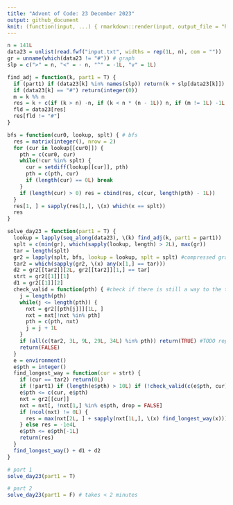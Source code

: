 ```yaml
---
title: "Advent of Code: 23 December 2023"
output: github_document
knit: (function(input, ...) { rmarkdown::render(input, output_file = "README.md", envir = globalenv()) })
---
```


```r
n = 141L
data23 = unlist(read.fwf("input.txt", widths = rep(1L, n), com = ""))
gr = unname(which(data23 != "#")) # graph
slp = c(">" = n, "<" = - n, "^" = -1L, "v" = 1L)

find_adj = function(k, part1 = T) {
  if (part1) if (data23[k] %in% names(slp)) return(k + slp[data23[k]])
  if (data23[k] == "#") return(integer(0))
  m = k %% n
  res = k + c(if (k > n) -n, if (k < n * (n - 1L)) n, if (m != 1L) -1L, if (m != 0L) 1L)
  fld = data23[res]
  res[fld != "#"]
}

bfs = function(cur0, lookup, splt) { # bfs 
  res = matrix(integer(), nrow = 2)
  for (cur in lookup[[cur0]]) {
    pth = c(cur0, cur)
    while(!cur %in% splt) {
      cur = setdiff(lookup[[cur]], pth)
      pth = c(pth, cur)
      if (length(cur) == 0L) break
    }
    if (length(cur) > 0) res = cbind(res, c(cur, length(pth) - 1L))
  }
  res[1, ] = sapply(res[1,], \(x) which(x == splt))
  res
} 

solve_day23 = function(part1 = T) {
  lookup = lapply(seq_along(data23), \(k) find_adj(k, part1 = part1))
  splt = c(min(gr), which(sapply(lookup, length) > 2L), max(gr))
  tar = length(splt)
  gr2 = lapply(splt, bfs, lookup = lookup, splt = splt) #compressed graph
  tar2 = which(sapply(gr2, \(x) any(x[1,] == tar)))
  d2 = gr2[[tar2]][2L, gr2[[tar2]][1,] == tar]
  strt = gr2[[1]][1]
  d1 = gr2[[1]][2]
  check_valid = function(pth) { #check if there is still a way to the target
    j = length(pth)
    while(j <= length(pth)) {
      nxt = gr2[[pth[j]]][1L, ]
      nxt = nxt[!nxt %in% pth]
      pth = c(pth, nxt)
      j = j + 1L
    }
    if (all(c(tar2, 3L, 9L, 29L, 34L) %in% pth)) return(TRUE) #TODO replcae my longest path nodes
    return(FALSE)
  }
  e = environment()
  e$pth = integer()
  find_longest_way = function(cur = strt) {
    if (cur == tar2) return(0L)
    if (!part1) if (length(e$pth) > 10L) if (!check_valid(c(e$pth, cur))) return(-1e4L)
    e$pth <= c(cur, e$pth)
    nxt = gr2[[cur]]
    nxt = nxt[, !nxt[1,] %in% e$pth, drop = FALSE]
    if (ncol(nxt) != 0L) {
      res = max(nxt[2L, ] + sapply(nxt[1L,], \(x) find_longest_way(x)))
    } else res = -1e4L
    e$pth <= e$pth[-1L] 
    return(res)
  }
  find_longest_way() + d1 + d2
}

# part 1
solve_day23(part1 = T)

# part 2
solve_day23(part1 = F) # takes < 2 minutes
```





















